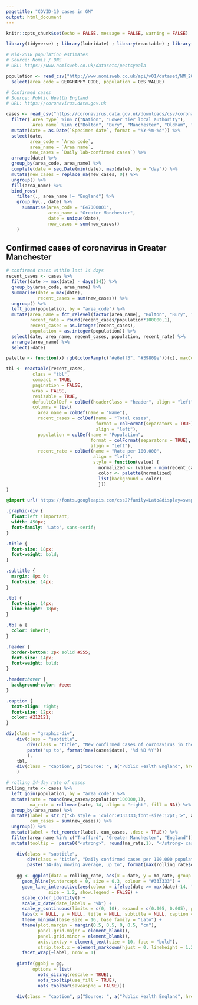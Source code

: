 ```yaml
---
pagetitle: "COVID-19 cases in GM"
output: html_document
---
```


```r
knitr::opts_chunk$set(echo = FALSE, message = FALSE, warning = FALSE)

library(tidyverse) ; library(lubridate) ; library(reactable) ; library(zoo) ; library(ggtext) ; library(scales) ; library(shiny) ; library(ggiraph)

# Mid-2018 population estimates
# Source: Nomis / ONS
# URL: https://www.nomisweb.co.uk/datasets/pestsyoala

population <- read_csv("http://www.nomisweb.co.uk/api/v01/dataset/NM_2002_1.data.csv?geography=1820327961...1820327970,1853882369,2092957699&date=latest&gender=0&c_age=200&measures=20100&select=date_name,geography_name,geography_code,gender_name,c_age_name,measures_name,obs_value,obs_status_name") %>% 
  select(area_code = GEOGRAPHY_CODE, population = OBS_VALUE)

# Confirmed cases
# Source: Public Health England
# URL: https://coronavirus.data.gov.uk

cases <- read_csv("https://coronavirus.data.gov.uk/downloads/csv/coronavirus-cases_latest.csv") %>% 
  filter(`Area type` %in% c("Nation", "Lower tier local authority"),
         `Area name` %in% c("Bolton", "Bury", "Manchester", "Oldham", "Rochdale", "Salford", "Stockport", "Tameside", "Trafford", "Wigan", "England")) %>% 
  mutate(date = as.Date(`Specimen date`, format = "%Y-%m-%d")) %>% 
  select(date,
         area_code = `Area code`,
         area_name = `Area name`,
         new_cases = `Daily lab-confirmed cases`) %>% 
  arrange(date) %>% 
  group_by(area_code, area_name) %>%
  complete(date = seq.Date(min(date), max(date), by = "day")) %>% 
  mutate(new_cases = replace_na(new_cases, 0)) %>% 
  ungroup() %>% 
  fill(area_name) %>%
  bind_rows(
    filter(., area_name != "England") %>% 
    group_by(., date) %>%
      summarise(area_code = "E47000001",
                area_name = "Greater Manchester",
                date = unique(date),
                new_cases = sum(new_cases))
    )
```

## Confirmed cases of coronavirus in Greater Manchester

```r
# confirmed cases within last 14 days
recent_cases <- cases %>% 
  filter(date >= max(date) - days(14)) %>% 
  group_by(area_code, area_name) %>% 
  summarise(date = max(date),
            recent_cases = sum(new_cases)) %>%
  ungroup() %>% 
  left_join(population, by = "area_code") %>% 
  mutate(area_name = fct_relevel(factor(area_name), "Bolton", "Bury", "Manchester", "Oldham", "Rochdale",  "Salford", "Stockport", "Tameside", "Trafford", "Wigan", "Greater Manchester", "England"),
         recent_rate = round(recent_cases/population*100000,1),
         recent_cases = as.integer(recent_cases),
         population = as.integer(population)) %>% 
  select(date, area_name, recent_cases, population, recent_rate) %>% 
  arrange(area_name) %>% 
  select(-date)

palette <- function(x) rgb(colorRamp(c("#e6eff3", "#39809e"))(x), maxColorValue = 255)

tbl <- reactable(recent_cases,
          class = "tbl",
          compact = TRUE,
          pagination = FALSE,
          wrap = FALSE,
          resizable = TRUE,
          defaultColDef = colDef(headerClass = "header", align = "left"),
          columns = list(
            area_name = colDef(name = "Name"),
            recent_cases = colDef(name = "Total cases",
                                  format = colFormat(separators = TRUE),
                                  align = "left"),
            population = colDef(name = "Population",
                                format = colFormat(separators = TRUE),
                                align = "left"),
            recent_rate = colDef(name = "Rate per 100,000",
                                 align = "left",
                                 style = function(value) {
                                   normalized <- (value - min(recent_cases$recent_rate)) / (max(recent_cases$recent_rate) - min(recent_cases$recent_rate))
                                   color <- palette(normalized)
                                   list(background = color)
                                   }))
)
```

```css
@import url('https://fonts.googleapis.com/css2?family=Lato&display=swap');

.graphic-div {
  float:left !important;
  width: 450px;
  font-family: 'Lato', sans-serif;
}

.title {
  font-size: 18px;
  font-weight: bold;
}

.subtitle {
  margin: 8px 0;
  font-size: 14px;
}

.tbl {
  font-size: 14px;
  line-height: 18px;
}

.tbl a {
  color: inherit;
}

.header {
  border-bottom: 2px solid #555;
  font-size: 14px;
  font-weight: bold;
}

.header:hover {
  background-color: #eee;
}

.caption {
  text-align: right;
  font-size: 12px;
  color: #212121;
}
```

<div class = "row">
<div class = "col-xs-12 col-sm-12 col-md-6 col-lg-6">
```r
div(class = "graphic-div",
    div(class = "subtitle",
        div(class = "title", "New confirmed cases of coronavirus in the last 14 days"),
        paste("up to", format(max(cases$date), '%d %B %Y'))
        ),
    tbl,
    div(class = "caption", p("Source: ", a("Public Health England", href = 'https://coronavirus.data.gov.uk/', target = "_blank")))
    )
```
</div>

<div class = "col-xs-12 col-sm-12 col-md-6 col-lg-6">
<div class = "graphic-div">
```r
# rolling 14-day rate of cases
rolling_rate <- cases %>% 
  left_join(population, by = "area_code") %>% 
  mutate(rate = round(new_cases/population*100000,1), 
         ma_rate = rollmean(rate, 14, align = "right", fill = NA)) %>% 
  group_by(area_name) %>% 
  mutate(label = str_c("<b style = 'color:#333333;font-size:12pt;'>", area_name, "</b><br/><span style = 'color:#757575;'>", comma(sum(new_cases)), " cases</span>"),
         cum_cases = sum(new_cases)) %>% 
  ungroup() %>% 
  mutate(label = fct_reorder(label, cum_cases, .desc = TRUE)) %>% 
  filter(area_name %in% c("Trafford", "Greater Manchester", "England")) %>% 
  mutate(tooltip =  paste0("<strong>", round(ma_rate,1), "</strong> cases per 100,000<br/>", area_name, "<br/>", date))

    div(class = "subtitle",
        div(class = "title", "Daily confirmed cases per 100,000 population"),
        paste("14-day moving average, up to", format(max(rolling_rate$date), '%d %B %Y')))
    
    gg <- ggplot(data = rolling_rate, aes(x = date, y = ma_rate, group = 1)) +
      geom_hline(yintercept = 0, size = 0.3, colour = "#333333") +
      geom_line_interactive(aes(colour = ifelse(date >= max(date)-14, "#39809E", "#bdbdbd"), tooltip = tooltip), 
                size = 1.2, show.legend = FALSE) +
      scale_color_identity() +
      scale_x_date(date_labels = "%b") +
      scale_y_continuous(limits = c(0, 10), expand = c(0.005, 0.005), position = "right") +
      labs(x = NULL, y = NULL, title = NULL, subtitle = NULL, caption = NULL) +
      theme_minimal(base_size = 16, base_family = "Lato") +
      theme(plot.margin = margin(0.5, 0.5, 0, 0.5, "cm"),
            panel.grid.major = element_blank(),
            panel.grid.minor = element_blank(),
            axis.text.y = element_text(size = 10, face = "bold"),
            strip.text.x = element_markdown(hjust = 0, lineheight = 1.2)) +
      facet_wrap(~label, nrow = 1)
    
    girafe(ggobj = gg, 
          options = list(
            opts_sizing(rescale = TRUE),
            opts_tooltip(use_fill = TRUE),
            opts_toolbar(saveaspng = FALSE)))
    
    div(class = "caption", p("Source: ", a("Public Health England", href = 'https://coronavirus.data.gov.uk/', target = "_blank")))

```
</div>
</div>
</div>